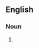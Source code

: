 {{also|x-factors|X factors|X-factors}}

==English==

===Noun===
{{head|en|noun plural form}}

# {{plural of|x factor|lang=en}}